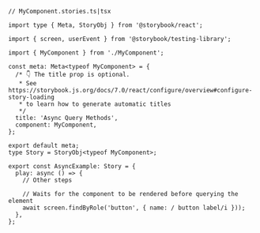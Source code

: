 ```tsx
// MyComponent.stories.ts|tsx

import type { Meta, StoryObj } from '@storybook/react';

import { screen, userEvent } from '@storybook/testing-library';

import { MyComponent } from './MyComponent';

const meta: Meta<typeof MyComponent> = {
  /* 👇 The title prop is optional.
   * See https://storybook.js.org/docs/7.0/react/configure/overview#configure-story-loading
   * to learn how to generate automatic titles
   */
  title: 'Async Query Methods',
  component: MyComponent,
};

export default meta;
type Story = StoryObj<typeof MyComponent>;

export const AsyncExample: Story = {
  play: async () => {
    // Other steps

    // Waits for the component to be rendered before querying the element
    await screen.findByRole('button', { name: / button label/i }));
  },
};
```
